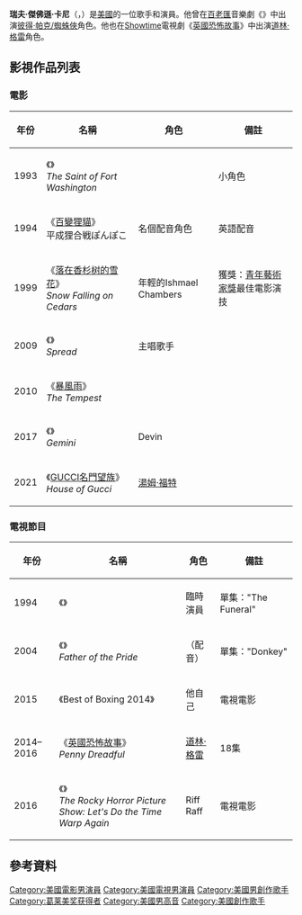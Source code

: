 {{blpsources|time=2020-12-01}}
{{noteTA
|G1=Movie
|G2=TV
|G3=Taylor Swift
|1=zh-hk:蜘蛛俠;zh-tw:蜘蛛人;zh-cn:蜘蛛侠;
}}
{{Infobox musical artist <!-- See Wikipedia:WikiProject_Musicians -->
| name                = 瑞夫·卡尼<br/>Reeve Carney
| image               = Reeve Carney SDCC 2014.jpg
| image_size          = 
| caption             = 2014年的卡尼
| background          = 男歌手
| birth_date          = {{Birth date and age|1983|4|18}}
| birth_place         = 美國[[紐約市|紐約市]][[曼哈頓|曼哈頓]]
| instrument          = [[主唱|主唱]]、[[吉他|吉他]]
| genre               = [[獨立搖滾|獨立搖滾]]、[[藍調搖滾|藍調搖滾]]、[[另類搖滾|另類音樂]]
| occupation          = [[詞曲作家|詞曲作家]]、音樂人、演員 
| years_active        = 1999年-現在
| associated_acts     = [[泰勒·斯威夫特|泰勒·斯威夫特]]、[[拉娜·德芮|拉娜·德芮]]、[[博諾|博諾]]、[[拱廊之火|拱廊之火]]、[[U2樂隊|U2樂隊]]、{{link-en|強尼·朗|Jonny Lang}}
| label               = [[新視鏡唱片|新視鏡唱片]]<small>（2004年-現在）</small>
| website             = {{URL|reevecarneymusic.com}}
}}
'''瑞夫·傑佛遜·卡尼'''（{{lang-en|'''Reeve Jefferson Carney'''}}，{{bd|1983年|4月18日}}）是[[美國|美國]]的一位歌手和演員。他曾在[[百老匯劇院|百老匯]]音樂劇《{{link-en|蜘蛛人: 關閉黑暗|Spider-Man: Turn Off the Dark}}》中出演[[蜘蛛俠|彼得·帕克/蜘蛛俠]]角色。他也在[[Showtime電視網|Showtime]]電視劇《[[英國恐怖故事|英國恐怖故事]]》中出演[[道林·格雷的畫像|道林·格雷]]角色。

== 影視作品列表 ==
=== 電影 ===
{| class="wikitable"
|-
! 年份 !! 名稱 !! 角色 !! 備註
|-
| 1993
| 《{{link-en|華盛頓城堡的聖徒|The Saint of Fort Washington}}》<br/>''The Saint of Fort Washington''
|
| 小角色
|-
| 1994
| 《[[百變狸貓|百變狸貓]]》<br/>平成狸合戦ぽんぽこ
| 名個配音角色
| 英語配音
|-
| 1999
| 《[[落在香杉树的雪花|落在香杉树的雪花]]》<br/>''Snow Falling on Cedars''
| 年輕的Ishmael Chambers
| 獲獎：[[青年藝術家獎|青年藝術家獎]]最佳電影演技
|-
| 2009
| 《{{link-en|情聖終結者|Spread (film)}}》<br/>''Spread''
| 主唱歌手
|
|-
| 2010
| 《[[暴風雨_(2010年電影)|暴風雨]]》<br/>''The Tempest''
| {{link-en|Ferdinand (The Tempest)|Ferdinand (The Tempest)|Ferdinand}}
|
|-
| 2017
| 《{{link-en|雙面疑雲|Gemini (2017 film)}}》<br/>''Gemini''
| Devin
|
|-
| 2021
| 《[[GUCCI名門望族|GUCCI名門望族]]》<br/>''House of Gucci''
| [[湯姆·福特|湯姆·福特]]
|
|}

=== 電視節目 ===
{| class="wikitable"
|+
! 年份
! 名稱
! 角色
! 備註
|-
| 1994
| 《{{link-en|Dave's World|Dave's World}}》
| 臨時演員
| 單集："The Funeral"
|-
| 2004
| 《{{link-en|獅王的榮耀|Father of the Pride}}》<br/>''Father of the Pride''
| （配音）
| 單集："Donkey"
|-
| 2015
| 《Best of Boxing 2014》
| 他自己
| 電視電影
|-
| 2014–2016
| 《[[英國恐怖故事|英國恐怖故事]]》<br/>''Penny Dreadful''
| [[道林·格雷的畫像|道林·格雷]]
| 18集
|-
| 2016
| 《{{link-en|洛基恐怖秀 (2016年電視電影)|The Rocky Horror Picture Show: Let's Do the Time Warp Again|洛基恐怖秀}}》<br/>''The Rocky Horror Picture Show: Let's Do the Time Warp Again''
| Riff Raff
| 電視電影
|}

== 參考資料 ==
{{Reflist}}

{{normdaten}}
{{DEFAULTSORT:carney}}
[[Category:美國電影男演員|Category:美國電影男演員]]
[[Category:美國電視男演員|Category:美國電視男演員]]
[[Category:美國男創作歌手|Category:美國男創作歌手]]
[[Category:葛莱美奖获得者|Category:葛莱美奖获得者]]
[[Category:美國男高音|Category:美國男高音]]
[[Category:美國創作歌手|Category:美國創作歌手]]